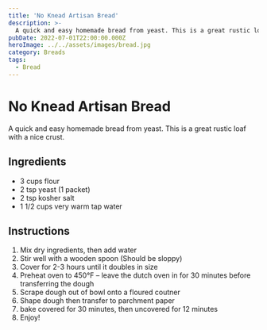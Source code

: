 ```yaml
---
title: 'No Knead Artisan Bread'
description: >-
  A quick and easy homemade bread from yeast. This is a great rustic loaf with a nice crust.
pubDate: 2022-07-01T22:00:00.000Z   
heroImage: ../../assets/images/bread.jpg
category: Breads
tags: 
  - Bread
---
```



# No Knead Artisan Bread

A quick and easy homemade bread from yeast. This is a great rustic loaf with a nice crust.

## Ingredients


- 3 cups flour
- 2 tsp yeast (1 packet)
- 2 tsp kosher salt
- 1 1/2 cups very warm tap water



## Instructions

1. Mix dry ingredients, then add water
2. Stir well with a wooden spoon (Should be sloppy)
3. Cover for 2-3 hours until it doubles in size
4. Preheat oven to 450°F – leave the dutch oven in for 30 minutes before transferring the dough
5. Scrape dough out of bowl onto a floured coutner
6. Shape dough then transfer to parchment paper
7. bake covered for 30 minutes, then uncovered for 12 minutes
8. Enjoy!
